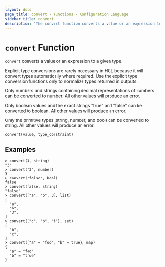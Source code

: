 ```yaml
---
layout: docs
page_title: convert - Functions - Configuration Language
sidebar_title: convert
description: 'The convert function converts a value or an expression to a given type. '
---
```


# `convert` Function

`convert` converts a value or an expression to a given type.

Explicit type conversions are rarely necessary in HCL because it will convert
types automatically where required. Use the explicit type conversion functions
only to normalize types returned in outputs.

Only numbers and strings containing decimal representations of numbers can be
converted to number. All other values will produce an error.

Only boolean values and the exact strings "true" and "false" can be converted
to boolean. All other values will produce an error.

Only the primitive types (string, number, and bool) can be converted to string.
All other values will produce an error.

`convert(value, type_constraint)`

## Examples

```shell-session
> convert(3, string)
"3"
> convert("3", number)
3
> convert("false", bool)
false
> convert(false, string)
"false"
> convert(["a", "b", 3], list)
[
  "a",
  "b",
  "3",
]
> convert(["c", "b", "b"], set)
[
  "b",
  "c",
]
> convert({"a" = "foo", "b" = true}, map)
{
  "a" = "foo"
  "b" = "true"
}
```

